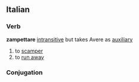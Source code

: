 ==Italian==
===Verb===
'''zampettare''' [[intransitive]] but takes Avere as [[auxiliary]]
# to [[scamper]]
# to [[run away]]
===Conjugation===
{{it-conj-are|zampett|avere}}